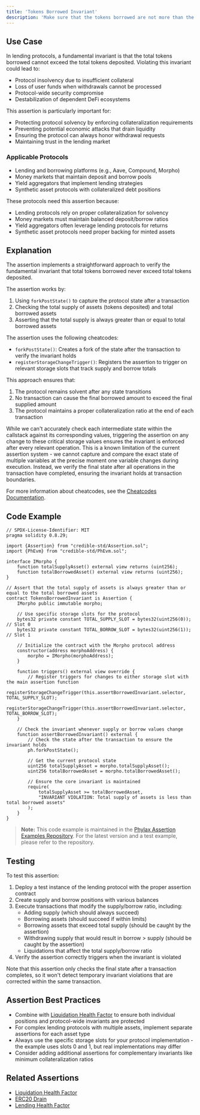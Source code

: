 ```yaml
---
title: 'Tokens Borrowed Invariant'
description: 'Make sure that the tokens borrowed are not more than the tokens deposited'
---
```


## Use Case
In lending protocols, a fundamental invariant is that the total tokens borrowed cannot exceed the total tokens deposited. Violating this invariant could lead to:

- Protocol insolvency due to insufficient collateral
- Loss of user funds when withdrawals cannot be processed
- Protocol-wide security compromise
- Destabilization of dependent DeFi ecosystems

This assertion is particularly important for:
- Protecting protocol solvency by enforcing collateralization requirements
- Preventing potential economic attacks that drain liquidity
- Ensuring the protocol can always honor withdrawal requests
- Maintaining trust in the lending market

### Applicable Protocols
- Lending and borrowing platforms (e.g., Aave, Compound, Morpho)
- Money markets that maintain deposit and borrow pools
- Yield aggregators that implement lending strategies
- Synthetic asset protocols with collateralized debt positions

These protocols need this assertion because:
- Lending protocols rely on proper collateralization for solvency
- Money markets must maintain balanced deposit/borrow ratios
- Yield aggregators often leverage lending protocols for returns
- Synthetic asset protocols need proper backing for minted assets

## Explanation
The assertion implements a straightforward approach to verify the fundamental invariant that total tokens borrowed never exceed total tokens deposited.

The assertion works by:
1. Using `forkPostState()` to capture the protocol state after a transaction
2. Checking the total supply of assets (tokens deposited) and total borrowed assets
3. Asserting that the total supply is always greater than or equal to total borrowed assets

The assertion uses the following cheatcodes:
- `forkPostState()`: Creates a fork of the state after the transaction to verify the invariant holds
- `registerStorageChangeTrigger()`: Registers the assertion to trigger on relevant storage slots that track supply and borrow totals

This approach ensures that:
1. The protocol remains solvent after any state transitions
2. No transaction can cause the final borrowed amount to exceed the final supplied amount
3. The protocol maintains a proper collateralization ratio at the end of each transaction

While we can't accurately check each intermediate state within the callstack against its corresponding values, triggering the assertion on any change to these critical storage values ensures the invariant is enforced after every relevant operation. This is a known limitation of the current assertion system - we cannot capture and compare the exact state of multiple variables at the precise moment one variable changes during execution. Instead, we verify the final state after all operations in the transaction have completed, ensuring the invariant holds at transaction boundaries.

For more information about cheatcodes, see the [Cheatcodes Documentation](/credible/cheatcodes).

## Code Example

```solidity
// SPDX-License-Identifier: MIT
pragma solidity 0.8.29;

import {Assertion} from "credible-std/Assertion.sol";
import {PhEvm} from "credible-std/PhEvm.sol";

interface IMorpho {
    function totalSupplyAsset() external view returns (uint256);
    function totalBorrowedAsset() external view returns (uint256);
}

// Assert that the total supply of assets is always greater than or equal to the total borrowed assets
contract TokensBorrowedInvariant is Assertion {
    IMorpho public immutable morpho;
    
    // Use specific storage slots for the protocol
    bytes32 private constant TOTAL_SUPPLY_SLOT = bytes32(uint256(0)); // Slot 0
    bytes32 private constant TOTAL_BORROW_SLOT = bytes32(uint256(1)); // Slot 1
    
    // Initialize the contract with the Morpho protocol address
    constructor(address morphoAddress) {
        morpho = IMorpho(morphoAddress);
    }
    
    function triggers() external view override {
        // Register triggers for changes to either storage slot with the main assertion function
        registerStorageChangeTrigger(this.assertBorrowedInvariant.selector, TOTAL_SUPPLY_SLOT);
        registerStorageChangeTrigger(this.assertBorrowedInvariant.selector, TOTAL_BORROW_SLOT);
    }

    // Check the invariant whenever supply or borrow values change
    function assertBorrowedInvariant() external {
        // Check the state after the transaction to ensure the invariant holds
        ph.forkPostState();
        
        // Get the current protocol state
        uint256 totalSupplyAsset = morpho.totalSupplyAsset();
        uint256 totalBorrowedAsset = morpho.totalBorrowedAsset();
        
        // Ensure the core invariant is maintained
        require(
            totalSupplyAsset >= totalBorrowedAsset, 
            "INVARIANT VIOLATION: Total supply of assets is less than total borrowed assets"
        );
    }
}
```

> **Note:** This code example is maintained in the [Phylax Assertion Examples Repository](https://github.com/phylaxsystems/assertion-examples/blob/main/assertions/assertions_book/). For the latest version and a test example, please refer to the repository.

## Testing
To test this assertion:

1. Deploy a test instance of the lending protocol with the proper assertion contract
2. Create supply and borrow positions with various balances
3. Execute transactions that modify the supply/borrow ratio, including:
   - Adding supply (which should always succeed)
   - Borrowing assets (should succeed if within limits)
   - Borrowing assets that exceed total supply (should be caught by the assertion)
   - Withdrawing supply that would result in borrow > supply (should be caught by the assertion)
   - Liquidations that affect the total supply/borrow ratio
4. Verify the assertion correctly triggers when the invariant is violated

Note that this assertion only checks the final state after a transaction completes, so it won't detect temporary invariant violations that are corrected within the same transaction.

## Assertion Best Practices
- Combine with [Liquidation Health Factor](/assertions-book/assertions/ass16-liquidation-health-factor) to ensure both individual positions and protocol-wide invariants are protected
- For complex lending protocols with multiple assets, implement separate assertions for each asset type
- Always use the specific storage slots for your protocol implementation - the example uses slots 0 and 1, but real implementations may differ
- Consider adding additional assertions for complementary invariants like minimum collateralization ratios

## Related Assertions
- [Liquidation Health Factor](/assertions-book/assertions/ass16-liquidation-health-factor)
- [ERC20 Drain](/assertions-book/assertions/ass20-erc20-drain)
- [Lending Health Factor](/assertions-book/assertions/ass07-lending-health-factor)
